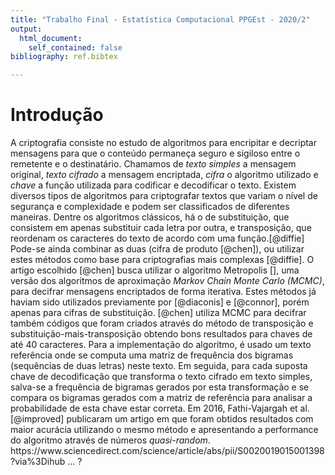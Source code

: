 ```yaml
---
title: "Trabalho Final - Estatística Computacional PPGEst - 2020/2"
output: 
  html_document:
    self_contained: false
bibliography: ref.bibtex

---
```


# Introdução

  A criptografia consiste no estudo de algoritmos para encripitar e decriptar mensagens para que o conteúdo permaneça seguro e sigiloso entre o remetente e o destinatário. Chamamos de _texto simples_ a mensagem original, _texto cifrado_ a mensagem encriptada, _cifra_ o algoritmo utilizado e _chave_ a função utilizada para codificar e decodificar o texto. Existem diversos tipos de algoritmos para criptografar textos que variam o nível de segurança e complexidade e podem ser classificados de diferentes maneiras. Dentre os algoritmos clássicos, há o de substituição, que consistem em apenas substituir cada letra por outra, e transposição, que reordenam os caracteres do texto de acordo com uma função.[@diffie] Pode-se ainda combinar as duas (cifra de produto [@chen]), ou utilizar estes métodos como base para criptografias mais complexas [@diffie].
  O artigo escolhido [@chen] busca utilizar o algoritmo Metropolis [], uma versão dos algoritmos de aproximação _Markov Chain Monte Carlo (MCMC)_, para decifrar mensagens encriptados de forma iterativa. Estes métodos já haviam sido utilizados previamente por [@diaconis] e [@connor], porém apenas para cifras de substituição. [@chen] utiliza MCMC para decifrar também códigos que foram criados através do método de transposição e substituição-mais-transposição obtendo bons resultados para chaves de até 40 caracteres. Para a implementação do algoritmo, é usado um texto referência onde se computa uma matriz de frequência dos bigramas (sequências de duas letras) neste texto. Em seguida, para cada suposta chave de decodificação que transforma o texto cifrado em texto simples, salva-se a frequência de bigramas gerados por esta transformação e se compara os bigramas gerados com a matriz de referência para analisar a probabilidade de esta chave estar correta.
  Em 2016, Fathi-Vajargah et al. [@improved] publicaram um artigo em que foram obtidos resultados com maior acurácia utilizando o mesmo método e apresentando a performance do algoritmo através de números _quasi-random_.  https://www.sciencedirect.com/science/article/abs/pii/S0020019015001398?via%3Dihub ... <mais referencias>?
  


